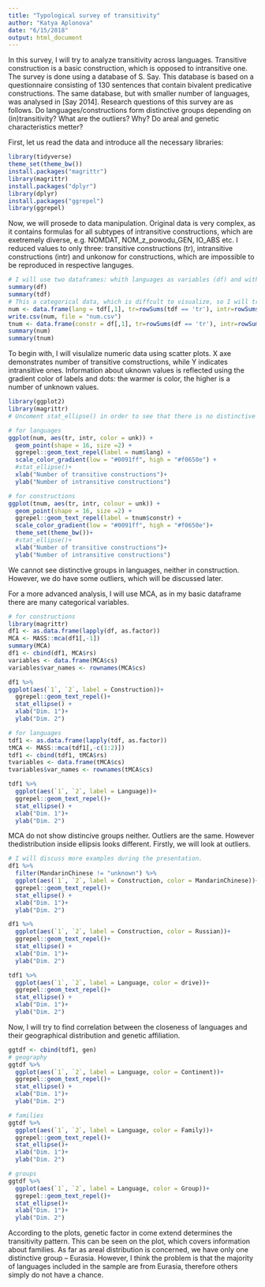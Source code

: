 ```yaml
---
title: "Typological survey of transitivity"
author: "Katya Aplonova"
date: "6/15/2018"
output: html_document
---
```

In this survey, I will try to analyze transitivity across languages. Transitive construction is a basic construction, which is opposed to intransitive one. The survey is done using a database of S. Say. This database is based on a questionnaire consisting of 130 sentences that contain bivalent predicative constructions. The same database, but with smaller number of languages, was analysed in [Say 2014]. Research questions of this survey are as follows. Do languages/constructions form distinctive groups depending on (in)transitivity? What are the outliers? Why? Do areal and genetic characteristics metter?

First, let us read the data and introduce all the necessary libraries:

```r
library(tidyverse)
theme_set(theme_bw())
install.packages("magrittr")
library(magrittr)
install.packages("dplyr")
library(dplyr)
install.packages("ggrepel")
library(ggrepel)
```
Now, we will prosede to data manipulation. Original data is very complex, as it contains formulas for all subtypes of intransitive constructions, which are exetremely diverse, e.g. NOMDAT, NOM_z_powodu_GEN, IO_ABS etc. I reduced values to only three: transitive constructions (tr), intransitive constructions (intr) and unkonow for constructions, which are impossible to be reproduced in respective languges.
```r
# I will use two dataframes: whith languages as variables (df) and with constructions as variables (tdf).
summary(df)
summary(tdf)
# This a categorical data, which is diffcult to visualize, so I will transform it in a numeric one in order to do simple exploratory visualization.
num <- data.frame(lang = tdf[,1], tr=rowSums(tdf == 'tr'), intr=rowSums(tdf == 'intr'), unk=rowSums(tdf == 'unknown'))
write.csv(num, file = "num.csv")
tnum <- data.frame(constr = df[,1], tr=rowSums(df == 'tr'), intr=rowSums(df == 'intr'), unk=rowSums(df == 'unknown'))
summary(num)
summary(tnum)
```

To begin with, I will visulalize numeric data using scatter plots. X axe demonstrates number of transitive comstructions, while Y indicates intransitive ones. Information about uknown values is reflected using the gradient color of labels and dots: the warmer is color, the higher is a number of unknown values. 

```r
library(ggplot2)
library(magrittr)
# Uncoment stat_ellipse() in order to see that there is no distinctive groups.

# for languages
ggplot(num, aes(tr, intr, color = unk)) + 
  geom_point(shape = 16, size =2) + 
  ggrepel::geom_text_repel(label = num$lang) +
  scale_color_gradient(low = "#0091ff", high = "#f0650e") +
  #stat_ellipse()+
  xlab("Number of transitive constructions")+
  ylab("Number of intransitive constructions")

# for constructions
ggplot(tnum, aes(tr, intr, colour = unk)) + 
  geom_point(shape = 16, size =2) + 
  ggrepel::geom_text_repel(label = tnum$constr) +
  scale_color_gradient(low = "#0091ff", high = "#f0650e")+
  theme_set(theme_bw())+
  #stat_ellipse()+
  xlab("Number of transitive constructions")+
  ylab("Number of intransitive constructions")

```
We cannot see distinctive groups in languages, neither in construction. However, we do have some outliers, which will be discussed later.

For a more advanced analysis, I will use MCA, as in my basic dataframe there are many categorical variables.

```r

# for constructions
library(magrittr)
df1 <- as.data.frame(lapply(df, as.factor))
MCA <- MASS::mca(df1[,-1])
summary(MCA)
df1 <- cbind(df1, MCA$rs)
variables <- data.frame(MCA$cs)
variables$var_names <- rownames(MCA$cs)

df1 %>%
ggplot(aes(`1`, `2`, label = Construction))+
  ggrepel::geom_text_repel()+
  stat_ellipse() +
  xlab("Dim. 1")+
  ylab("Dim. 2")

# for languages
tdf1 <- as.data.frame(lapply(tdf, as.factor))
tMCA <- MASS::mca(tdf1[,-c(1:2)])
tdf1 <- cbind(tdf1, tMCA$rs)
tvariables <- data.frame(tMCA$cs)
tvariables$var_names <- rownames(tMCA$cs)

tdf1 %>%
  ggplot(aes(`1`, `2`, label = Language))+
  ggrepel::geom_text_repel()+
  stat_ellipse() +
  xlab("Dim. 1")+
  ylab("Dim. 2")


```
MCA do not show distincive groups neither. Outliers are the same. However thedistribution inside ellipsis looks different. Firstly, we will look at outliers. 


```r
# I will discuss more examples during the presentation.
df1 %>% 
  filter(MandarinChinese != "unknown") %>% 
  ggplot(aes(`1`, `2`, label = Construction, color = MandarinChinese))+
  ggrepel::geom_text_repel()+
  stat_ellipse() +
  xlab("Dim. 1")+
  ylab("Dim. 2")

df1 %>% 
  ggplot(aes(`1`, `2`, label = Construction, color = Russian))+
  ggrepel::geom_text_repel()+
  stat_ellipse() +
  xlab("Dim. 1")+
  ylab("Dim. 2")

tdf1 %>% 
  ggplot(aes(`1`, `2`, label = Language, color = drive))+
  ggrepel::geom_text_repel()+
  stat_ellipse() +
  xlab("Dim. 1")+
  ylab("Dim. 2")


```
Now, I will try to find correlation between the closeness of languages and their geographical distribution and genetic affiliation.
```r
ggtdf <- cbind(tdf1, gen)
# geography
ggtdf %>% 
  ggplot(aes(`1`, `2`, label = Language, color = Continent))+
  ggrepel::geom_text_repel()+
  stat_ellipse() +
  xlab("Dim. 1")+
  ylab("Dim. 2")

# families
ggtdf %>% 
  ggplot(aes(`1`, `2`, label = Language, color = Family))+
  ggrepel::geom_text_repel()+
  stat_ellipse()+
  xlab("Dim. 1")+
  ylab("Dim. 2")

# groups
ggtdf %>% 
  ggplot(aes(`1`, `2`, label = Language, color = Group))+
  ggrepel::geom_text_repel()+
  stat_ellipse()+
  xlab("Dim. 1")+
  ylab("Dim. 2")

```
According to the plots, genetic factor in come extend determines the transitivity pattern. This can be seen on the plot, which covers information about families. As far as areal distribution is concerned, we have only one distinctive group -- Eurasia. However, I think the problem is that the majority of languages included in the sample are from Eurasia, therefore others simply do not have a chance.
